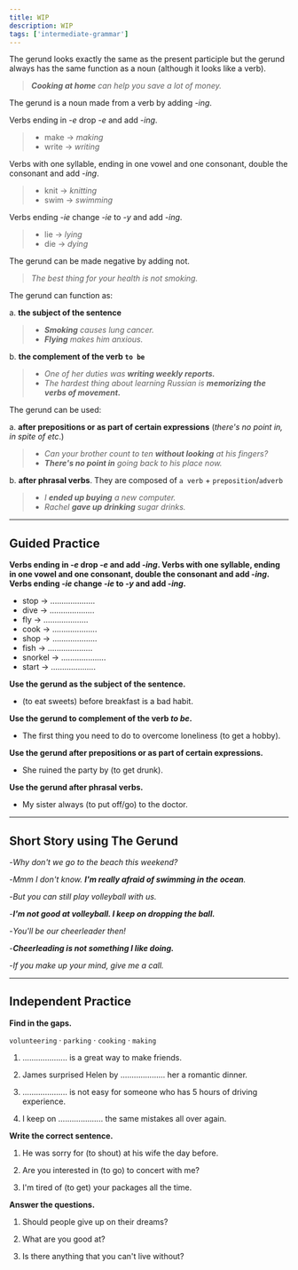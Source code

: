 ```yaml
---
title: WIP
description: WIP
tags: ['intermediate-grammar']
---
```



The gerund looks exactly the same as the present participle but the gerund always has the same function as a noun (although it looks like a verb).

> _**Cooking at home** can help you save a lot of money._

The gerund is a noun made from a verb by adding -_ing_.

Verbs ending in -_e_ drop -_e_ and add -_ing_.

> - make → _making_
> - write → _writing_

Verbs with one syllable, ending in one vowel and one consonant, double the consonant and add -_ing_.

> - knit → _knitting_
> - swim → _swimming_

Verbs ending -_ie_ change -_ie_ to -_y_ and add -_ing_.

> - lie → _lying_
> - die → _dying_

The gerund can be made negative by adding not.

> _The best thing for your health is not smoking._

The gerund can function as:

a. **the subject of the sentence**

> - _**Smoking** causes lung cancer._
> - _**Flying** makes him anxious._

b. **the complement of the verb `to be`**

> - _One of her duties was **writing weekly reports.**_
> - _The hardest thing about learning Russian is **memorizing the verbs of movement.**_

The gerund can be used:

a. **after prepositions or as part of certain expressions** (_there's no point in, in spite of etc_.)

> - _Can your brother count to ten **without looking** at his fingers?_
> - _**There's no point in** going back to his place now._

b. **after phrasal verbs**. They are composed of `a verb` + `preposition`/`adverb`

> - _I **ended up buying** a new computer._
> - _Rachel **gave up drinking** sugar drinks._

---

## Guided Practice

**Verbs ending in -_e_ drop -_e_ and add -_ing_. Verbs with one syllable, ending in one vowel and one consonant, double the consonant and add -_ing_. Verbs ending -_ie_ change -_ie_ to -_y_ and add -_ing_.**

- stop → .................... <InfoTooltip label="stopping" />
- dive → .................... <InfoTooltip label="diving" />
- fly → .................... <InfoTooltip label="flying" />
- cook → .................... <InfoTooltip label="cooking" />
- shop → .................... <InfoTooltip label="shopping" />
- fish → .................... <InfoTooltip label="fishing" />
- snorkel → .................... <InfoTooltip label="snorkeling" />
- start → .................... <InfoTooltip label="starting" />

**Use the gerund as the subject of the sentence.**

- (to eat sweets) before breakfast is a bad habit. <InfoTooltip label="Eating sweets before breakfast is a bad habit" />

**Use the gerund to complement of the verb _to be_.**

- The first thing you need to do to overcome loneliness (to get a hobby). <InfoTooltip label="The first thing you need to do to overcome loneliness is getting a hobby"/>

**Use the gerund after prepositions or as part of certain expressions.**

- She ruined the party by (to get drunk). <InfoTooltip label="She ruined the party by getting drunk"/>

**Use the gerund after phrasal verbs.**

- My sister always (to put off/go) to the doctor. <InfoTooltip label="My sister always puts off going to the doctor"/>

---

## Short Story using The Gerund

-_Why don't we go to the beach this weekend?_

-_Mmm I don't know. **I'm really afraid of swimming in the ocean**._

-_But you can still play volleyball with us._

-_**I'm not good at volleyball. I keep on dropping the ball.**_

-_You'll be our cheerleader then!_

-_**Cheerleading is not something I like doing.**_

-_If you make up your mind, give me a call._

---

## Independent Practice

**Find in the gaps.**

`volunteering` · `parking` · `cooking` · `making`

1. .................... is a great way to make friends. <InfoTooltip label="Volunteering" />

2. James surprised Helen by .................... her a romantic dinner. <InfoTooltip label="cooking" />

3. .................... is not easy for someone who has 5 hours of driving experience. <InfoTooltip label="Parking" />

4. I keep on .................... the same mistakes all over again. <InfoTooltip label="making" />

**Write the correct sentence.**

1. He was sorry for (to shout) at his wife the day before. <InfoTooltip label="He was sorry for shouting at his wife the day before" />

2. Are you interested in (to go) to concert with me? <InfoTooltip label="Are you interested in going to concert with me" />

3. I'm tired of (to get) your packages all the time. <InfoTooltip label="I'm tired of getting your packages all the time" />

**Answer the questions.**

1. Should people give up on their dreams? <InfoTooltip label="No, people shouldn't be giving up on their dreams" />

2. What are you good at? <InfoTooltip label="I'm good at making people laugh" />

3. Is there anything that you can't live without? <InfoTooltip label="I can't live without travelling" />
